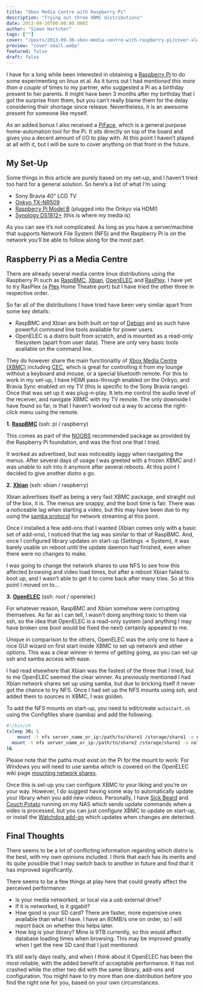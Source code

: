 ```yaml
---
title: "Xbox Media Centre with Raspberry Pi"
description: "Trying out three XBMC distributions"
date: 2013-09-30T00:00:00.000Z
author: "Simon Hartcher"
tags: [""]
cover: "/posts/2013-09-30-xbox-media-centre-with-raspberry-pi/cover-xlarge.webp"
preview: "cover-small.webp"
featured: false
draft: false
---
```


I have for a long while been interested in obtaining a [Raspberry Pi](http://downloads.element14.com/raspberryPi3.html?COM=raspi-group) to do some experimenting on linux et al. As it turns out I had _mentioned this more than a couple_ of times to my partner, who suggested a Pi as a birthday present to her parents. It might have been 3 months after my birthday that I got the surprise from them, but you can’t really blame them for the delay considering their shortage since release. Nevertheless, it is an awesome present for someone like myself.


As an added bonus I also received a [PiFace](http://pi.cs.man.ac.uk/interface.htm), which is a general purpose home-automation tool for the Pi. It sits directly on top of the board and gives you a decent amount of I/O to play with. At this point I haven’t played at all with it, but I will be sure to cover anything on that front in the future.


## My Set-Up


Some things in this article are purely based on my set-up, and I haven’t tried too hard for a general solution. So here’s a list of what I’m using:

- Sony Bravia 40" LCD TV
- [Onkyo TX-NR509](http://www.intl.onkyo.com/products/av_components/av_receivers/tx-nr509/)
- [Raspberry Pi Model B](http://downloads.element14.com/raspberryPi3.html?COM=raspi-group) (plugged into the Onkyo via HDMI)
- [Synology DS1812+](http://www.synology.com/products/product.php?product_name=DS1812%2B&lang=us) (this is where my media is)

As you can see it’s not complicated. As long as you have a server/machine that supports Network File System (NFS) and the Raspberry Pi is on the network you’ll be able to follow along for the most part.


## Raspberry Pi as a Media Centre


There are already several media centre linux distributions using the Raspberry Pi such as [RaspBMC](http://www.raspbmc.com/), [Xbian](http://www.xbian.org/), [OpenELEC](http://openelec.tv/) and [RasPlex](http://rasplex.com/). I have yet to try RasPlex (a [Plex](http://www.plexapp.com/) Home Theatre port) but I have tried the other three in respective order.


So far all of the distributions I have tried have been very similar apart from some key details:

- RaspBMC and Xbian are both built on top of [Debian](http://www.debian.org/) and as such have powerful command line tools available for power users.
- OpenELEC is a distro built from scratch, and is mounted as a read-only filesystem (apart from user data). There are only very basic tools available on the command line.

They do however share the main functionality of [Xbox Media Centre (XBMC)](http://xbmc.org/) including [CEC](http://wiki.xbmc.org/index.php?title=CEC), which is great for controlling it from my lounge without a keyboard and mouse, or a special bluetooth remote. For this to work in my set-up, I have HDMI pass-through enabled on the Onkyo, and Bravia Sync enabled on my TV (this is specific to the Sony Bravia range). Once that was set up it was plug-n-play. It lets me control the audio level of the receiver, and navigate XBMC with my TV remote. The only downside I have found so far, is that I haven’t worked out a way to access the right-click menu using the remote.


**1.** [**RaspBMC**](http://www.raspbmc.com/) (ssh: pi / raspberry)


This comes as part of the [NOOBS](http://xbmc.org/) recommended package as provided by the Raspberry Pi foundation, and was the first one that I tried.


It worked as advertised, but was noticeably laggy when navigating the menus. After several days of usage I was greeted with a frozen XBMC and I was unable to ssh into it anymore after several reboots. At this point I decided to give another distro a go.


**2.** [**Xbian**](http://www.xbian.org/) (ssh: xbian / raspberry)


Xbian advertises itself as being a very fast XBMC package, and straight out of the box, it is. The menus are snappy, and the boot time is fair. There was a noticeable lag when starting a video, but this may have been due to my using the [samba protocol](http://en.wikipedia.org/wiki/Samba_(software)) for network streaming at this point.


Once I installed a few add-ons that I wanted (Xbian comes only with a basic set of add-ons), I noticed that the lag was similar to that of RaspBMC. And, once I configured library updates on start-up (Settings -> System), it was barely usable on reboot until the update daemon had finished, even when there were no changes to make.


I was going to change the network shares to use NFS to see how this affected browsing and video load times, but after a reboot Xbian failed to boot up, and I wasn’t able to get it to come back after many tries. So at this point I moved on to…


**3.** [**OpenELEC**](http://openelec.tv/) (ssh: root / openelec)


For whatever reason, RaspBMC and Xbian somehow were corrupting themselves. As far as I can tell, I wasn’t doing anything toxic to them via ssh, so the idea that OpenELEC is a read-only system (and anything I may have broken one boot would be fixed the next) certainly appealed to me.


Unique in comparison to the others, OpenELEC was the only one to have a nice GUI wizard on first start inside XBMC to set up network and other options. This was a clear winner in terms of getting going, as you can set up ssh and samba access with ease.


I had read elsewhere that Xbian was the fastest of the three that I tried, but to me OpenELEC seemed the clear winner. As previously mentioned I had Xbian network shares set up using samba, but due to bricking itself it never got the chance to try NFS. Once I had set up the NFS mounts using ssh, and added them to sources in XBMC, I was golden.


To add the NFS mounts on start-up, you need to edit/create `autostart.sh` using the Configfiles share (samba) and add the following:


```bash
#!/bin/sh 
(sleep 30; \     
	mount -t nfs server_name_or_ip:/path/to/share1 /storage/share1 -o nolock; \
  mount -t nfs server_name_or_ip:/path/to/share2 /storage/share2 -o nolock; \
)&
```


Please note that the paths must exist on the Pi for the mount to work. For Windows you will need to use samba which is covered on the OpenELEC wiki page [mounting network shares](http://wiki.openelec.tv/index.php?title=Mounting_network_shares).


Once this is set-up you can configure XBMC to your liking and you’re on your way. However, I do suggest having some way to automatically update your library when you add new videos. Personally, I have [Sick Beard](http://sickbeard.com/) and [Couch Potato](https://couchpota.to/) running on my NAS which sends update commands when a video is processed, but you can just configure XBMC to update on start-up, or install the [Watchdog add-on](http://wiki.xbmc.org/index.php?title=Add-on%3AWatchdog) which updates when changes are detected.


## Final Thoughts


There seems to be a lot of conflicting information regarding which distro is the best, with my own opinions included. I think that each has its merits and its quite possible that I may switch back to another in future and find that it has improved significantly.


There seems to be a few things at play here that could greatly affect the perceived performance:

- Is your media networked, or local via a usb external drive?
- If it is networked, is it gigabit?
- How good is your SD card? There are faster, more expensive ones available than what I have. I have an 80MB/s one on order, so I will report back on whether this helps later.
- How big is your library? Mine is 9TB currently, so this would affect database loading times when browsing. This may be improved greatly when I get the new SD card that I just mentioned.

It’s still early days really, and when I think about it OpenELEC has been the most reliable, with the added benefit of acceptable performance. It has not crashed while the other two did with the same library, add-ons and configuration. You might have to try more than one distribution before you find the right one for you, based on your own circumstances.


